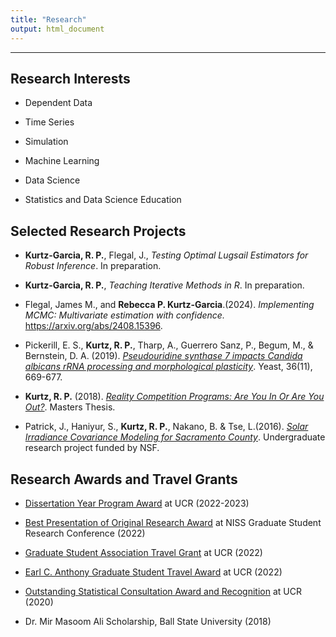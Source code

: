 ```yaml
---
title: "Research"
output: html_document
---
```



------------------------

## Research Interests 

- Dependent Data

- Time Series

- Simulation 

- Machine Learning

- Data Science 

- Statistics and Data Science Education



## Selected Research Projects

- **Kurtz-Garcia, R. P.**, Flegal, J., *Testing Optimal Lugsail Estimators for Robust Inference*.  In preparation. 

- **Kurtz-Garcia, R. P.**, *Teaching Iterative Methods in R*.  In preparation.

- Flegal, James M., and **Rebecca P. Kurtz-Garcia**.(2024). *Implementing MCMC: Multivariate estimation with confidence.* [https://arxiv.org/abs/2408.15396](arXiv preprint arXiv:2408.15396).

- Pickerill, E. S., **Kurtz, R. P.**, Tharp, A., Guerrero Sanz, P., Begum, M., & Bernstein, D. A. (2019). *[Pseudouridine synthase 7 impacts Candida albicans rRNA processing and morphological plasticity](ResearchDocuments/Yeast2019.pdf)*. Yeast, 36(11), 669-677.

- **Kurtz, R. P.** (2018). *[Reality Competition Programs: Are You In Or Are You Out?](ResearchDocuments/R Kurtz Final.pdf)*. Masters Thesis. 

- Patrick, J., Haniyur, S., **Kurtz, R. P.**, Nakano, B. & Tse, L.(2016). *[Solar Irradiance Covariance Modeling for Sacramento County](ResearchDocuments/RTG_1_Poster.pdf)*. Undergraduate research project funded by NSF. 


## Research Awards and Travel Grants

- [Dissertation Year Program Award](https://grad.ucr.edu/register/DYP_Award_App_22_23) at UCR (2022-2023)

- [Best Presentation of Original Research Award](https://www.niss.org/news/2nd-annual-graduate-student-research-conference-wonderful-success) at NISS Graduate Student Research Conference (2022)

- [Graduate Student Association Travel Grant](https://gsa.ucr.edu/ctg/) at UCR (2022)

- [Earl C. Anthony Graduate Student Travel Award](https://graduate.ucr.edu/funding) at UCR (2022)

- [Outstanding Statistical Consultation Award and Recognition](https://collaboratory.ucr.edu/#no-back) at UCR (2020)

- Dr. Mir Masoom Ali Scholarship, Ball State University (2018)


<!-- ## Conference Activity  -->
<!-- - [Joint Mathematical Meetings](https://www.jointmathematicsmeetings.org/meetings/national/jmm2023/2270_program.html) Boston, MA (Schedueled: 2023, January) -->
<!--     + Oral Presentation: *Lessons Learned From Teaching Programming In R Remote And In Person* -->
<!-- - [NBER-NSF Time Series Conference](https://sites-staging.bu.edu/nber-nsf2022/) Boston, MA (2022, Fall) -->
<!--     + Attendee  -->
<!-- - [Joint Statistical Meetings](https://ww2.amstat.org/meetings/jsm/2022/) Washington DC (2022, Summer) -->
<!--     + Poster Presentation: [*Alternative Time-Average Covariance Matrix Estimation Procedures*](ResearchDocuments/JSM2022.pdf) -->
<!--     + Co-Organizer for National Institute of Statistical Sciences (NISS) Graduate Student Network Social  -->
<!-- - [NISS Graduate Student Conference](https://www.niss.org/events/2nd-annual-graduate-student-research-conference-niss-graduate-student-network-event) (2022, Spring)    -->
<!--     + Oral Presentation: [*Alternative Time-Average Covariance Matrix Estimation Procedures*](https://rpkgarcia.shinyapps.io/NISSpresentation2022KurtzGarcia/#1) -->
<!--     + Organizing Committee -->
<!--     + Session Chair -->
<!-- - [Women in Data Science](https://wids.cs.ucr.edu/), University of California Riverside (2022, Winter)     -->
<!--     + Invited Workshop Presenter: *Advanced Text Analysis in R* -->
<!--     + Panelist  -->
<!-- - [Minds Datathon Conference](http://datasciminds.org/Datathon_2021.html), Orange County, CA (2021, Fall)    -->
<!--     + Plenary Speaker: *Decision Trees with the Iris Data* -->
<!-- - [NISS Graduate Student Conference](https://www.niss.org/news/niss-graduate-student-network-convenes-two-day-research-conference) (2021, June)     -->
<!--     + Oral Presentation: *Recent Advances in Time-Average Covariance Matrix Estimation* -->
<!--     + Organizing Committee -->
<!--     + Session Chair -->
<!-- - [Minds Datathon Conference](http://datasciminds.org/datathon.html), Orange County, CA (2020, Fall)  -->
<!--     + Invited Workshop Presenter: *Random Forests* -->
<!-- - [Women Working in Technology](https://womenworkingintechnology.org/home), Ball State University (2018, Spring) -->
<!--     + Attendee  -->
<!-- - [Student Symposium](https://www.bsu.edu/about/administrativeoffices/sponsored-projects-administration/student-symposium), Ball State University (2018, Spring)  -->
<!--     + Oral Presentation: [*Are You In or Are You Out?*](ResearchDocuments/StudentSymposium.pdf) -->
<!-- - [Rustbelt RNA Meeting](https://rustbeltrna.org/2017/), Indianapolis, IN (2017, Fall)  -->
<!--     + Attendee  -->
<!-- - [Women Working in Technology](https://womenworkingintechnology.org/home), Ball State University (2017, Spring) -->
<!--     + Attendee  -->
<!-- - [iidata Data Science Convention](https://statistics.ucdavis.edu/), University of California Davis (2016, Spring) -->
<!--     + Poster Presentation: [*Solar Irradiance Covariance Modeling for Sacramento County*](ResearchDocuments/RTG_1_Poster.pdf) -->




